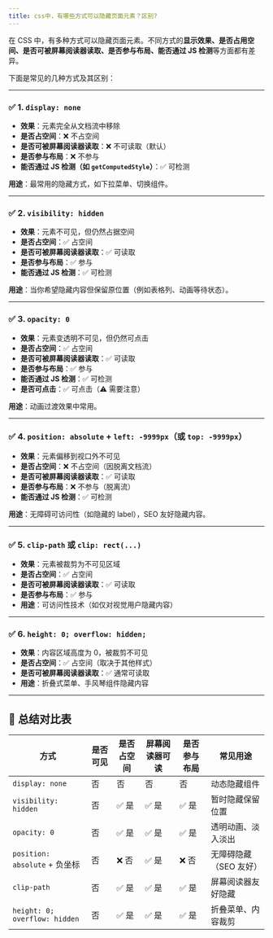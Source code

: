 ```yaml
---
title: css中，有哪些方式可以隐藏页面元素？区别?
---
```


在 CSS 中，有多种方式可以隐藏页面元素。不同方式的**显示效果、是否占用空间、是否可被屏幕阅读器读取、是否参与布局、能否通过 JS 检测**等方面都有差异。

下面是常见的几种方式及其区别：

---

### ✅ 1. `display: none`

* **效果**：元素完全从文档流中移除
* **是否占空间**：❌ 不占空间
* **是否可被屏幕阅读器读取**：❌ 不可读取（默认）
* **是否参与布局**：❌ 不参与
* **能否通过 JS 检测（如 `getComputedStyle`）**：✅ 可检测

**用途**：最常用的隐藏方式，如下拉菜单、切换组件。

---

### ✅ 2. `visibility: hidden`

* **效果**：元素不可见，但仍然占据空间
* **是否占空间**：✅ 占空间
* **是否可被屏幕阅读器读取**：✅ 可读取
* **是否参与布局**：✅ 参与
* **能否通过 JS 检测**：✅ 可检测

**用途**：当你希望隐藏内容但保留原位置（例如表格列、动画等待状态）。

---

### ✅ 3. `opacity: 0`

* **效果**：元素变透明不可见，但仍然可点击
* **是否占空间**：✅ 占空间
* **是否可被屏幕阅读器读取**：✅ 可读取
* **是否参与布局**：✅ 参与
* **能否通过 JS 检测**：✅ 可检测
* **是否可点击**：✅ 可点击（⚠️ 需要注意）

**用途**：动画过渡效果中常用。

---

### ✅ 4. `position: absolute` + `left: -9999px`（或 `top: -9999px`）

* **效果**：元素偏移到视口外不可见
* **是否占空间**：❌ 不占空间（因脱离文档流）
* **是否可被屏幕阅读器读取**：✅ 可读取
* **是否参与布局**：❌ 不参与（脱离流）
* **能否通过 JS 检测**：✅ 可检测

**用途**：无障碍可访问性（如隐藏的 label），SEO 友好隐藏内容。

---

### ✅ 5. `clip-path` 或 `clip: rect(...)`

* **效果**：元素被裁剪为不可见区域
* **是否占空间**：✅ 占空间
* **是否可被屏幕阅读器读取**：✅ 可读取
* **是否参与布局**：✅ 参与
* **用途**：可访问性技术（如仅对视觉用户隐藏内容）

---

### ✅ 6. `height: 0; overflow: hidden;`

* **效果**：内容区域高度为 0，被裁剪不可见
* **是否占空间**：✅ 占空间（取决于其他样式）
* **是否可被屏幕阅读器读取**：✅ 通常可读取
* **用途**：折叠式菜单、手风琴组件隐藏内容

---

## 🧠 总结对比表

| 方式                            | 是否可见 | 是否占空间 | 屏幕阅读器可读 | 是否参与布局 | 常见用途          |
| ----------------------------- | ---- | ----- | ------- | ------ | ------------- |
| `display: none`               | 否    | 否     | 否       | 否      | 动态隐藏组件        |
| `visibility: hidden`          | 否    | ✅ 是   | ✅ 是     | ✅ 是    | 暂时隐藏保留位置      |
| `opacity: 0`                  | 否    | ✅ 是   | ✅ 是     | ✅ 是    | 透明动画、淡入淡出     |
| `position: absolute` + 负坐标    | 否    | ❌ 否   | ✅ 是     | ❌ 否    | 无障碍隐藏（SEO 友好） |
| `clip-path`                   | 否    | ✅ 是   | ✅ 是     | ✅ 是    | 屏幕阅读器友好隐藏     |
| `height: 0; overflow: hidden` | 否    | ✅ 是   | ✅ 是     | ✅ 是    | 折叠菜单、内容裁剪     |

